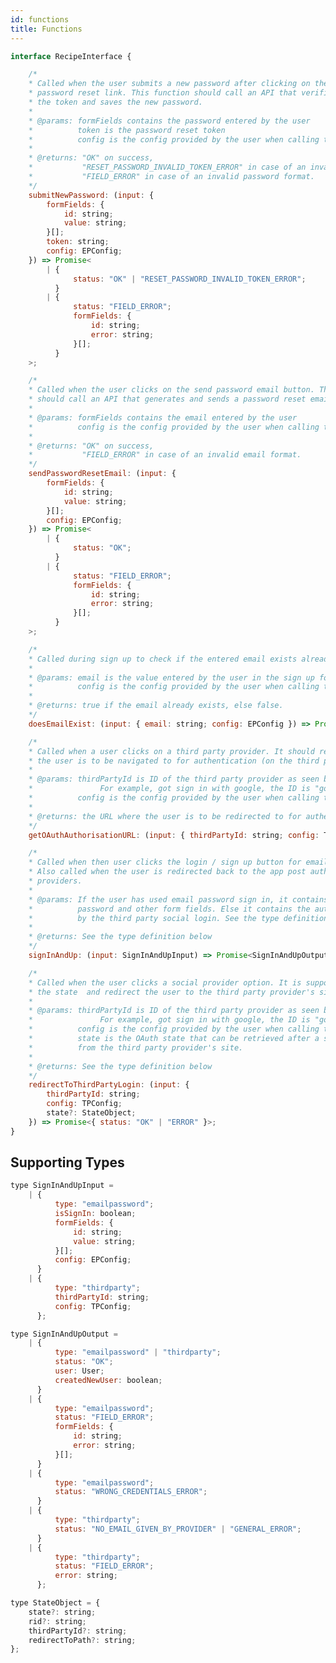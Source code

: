 ```yaml
---
id: functions
title: Functions
---
```


```jsx
interface RecipeInterface {

    /* 
    * Called when the user submits a new password after clicking on the 
    * password reset link. This function should call an API that verifies
    * the token and saves the new password.
    * 
    * @params: formFields contains the password entered by the user
    *          token is the password reset token
    *          config is the config provided by the user when calling the init function of this recipe
    * 
    * @returns: "OK" on success, 
    *           "RESET_PASSWORD_INVALID_TOKEN_ERROR" in case of an invalid token
    *           "FIELD_ERROR" in case of an invalid password format.
    */
    submitNewPassword: (input: {
        formFields: {
            id: string;
            value: string;
        }[];
        token: string;
        config: EPConfig;
    }) => Promise<
        | {
              status: "OK" | "RESET_PASSWORD_INVALID_TOKEN_ERROR";
          }
        | {
              status: "FIELD_ERROR";
              formFields: {
                  id: string;
                  error: string;
              }[];
          }
    >;

    /* 
    * Called when the user clicks on the send password email button. This function
    * should call an API that generates and sends a password reset email
    * 
    * @params: formFields contains the email entered by the user
    *          config is the config provided by the user when calling the init function of this recipe
    * 
    * @returns: "OK" on success, 
    *           "FIELD_ERROR" in case of an invalid email format.
    */
    sendPasswordResetEmail: (input: {
        formFields: {
            id: string;
            value: string;
        }[];
        config: EPConfig;
    }) => Promise<
        | {
              status: "OK";
          }
        | {
              status: "FIELD_ERROR";
              formFields: {
                  id: string;
                  error: string;
              }[];
          }
    >;

    /* 
    * Called during sign up to check if the entered email exists already or not
    * 
    * @params: email is the value entered by the user in the sign up form
    *          config is the config provided by the user when calling the init function of this recipe
    * 
    * @returns: true if the email already exists, else false.
    */
    doesEmailExist: (input: { email: string; config: EPConfig }) => Promise<boolean>;

    /* 
    * Called when a user clicks on a third party provider. It should return the URL where
    * the user is to be navigated to for authentication (on the third party site).
    * 
    * @params: thirdPartyId is ID of the third party provider as seen by SuperTokens.
    *               For example, got sign in with google, the ID is "google".
    *          config is the config provided by the user when calling the init function of this recipe
    * 
    * @returns: the URL where the user is to be redirected to for authentication.
    */
    getOAuthAuthorisationURL: (input: { thirdPartyId: string; config: TPConfig }) => Promise<string>;

    /* 
    * Called when then user clicks the login / sign up button for emailpassword auth.
    * Also called when the user is redirected back to the app post auth from third party
    * providers.
    * 
    * @params: If the user has used email password sign in, it contains the email,
    *          password and other form fields. Else it contains the auth code provided
    *          by the third party social login. See the type definition below
    * 
    * @returns: See the type definition below
    */
    signInAndUp: (input: SignInAndUpInput) => Promise<SignInAndUpOutput>;

    /* 
    * Called when the user clicks a social provider option. It is supposed save 
    * the state  and redirect the user to the third party provider's site.
    * 
    * @params: thirdPartyId is ID of the third party provider as seen by SuperTokens.
    *               For example, got sign in with google, the ID is "google".
    *          config is the config provided by the user when calling the init function of this recipe
    *          state is the OAuth state that can be retrieved after a successful auth
    *          from the third party provider's site.
    * 
    * @returns: See the type definition below
    */
    redirectToThirdPartyLogin: (input: {
        thirdPartyId: string;
        config: TPConfig;
        state?: StateObject;
    }) => Promise<{ status: "OK" | "ERROR" }>;
}
```

## Supporting Types
```jsx
type SignInAndUpInput =
    | {
          type: "emailpassword";
          isSignIn: boolean;
          formFields: {
              id: string;
              value: string;
          }[];
          config: EPConfig;
      }
    | {
          type: "thirdparty";
          thirdPartyId: string;
          config: TPConfig;
      };

type SignInAndUpOutput =
    | {
          type: "emailpassword" | "thirdparty";
          status: "OK";
          user: User;
          createdNewUser: boolean;
      }
    | {
          type: "emailpassword";
          status: "FIELD_ERROR";
          formFields: {
              id: string;
              error: string;
          }[];
      }
    | {
          type: "emailpassword";
          status: "WRONG_CREDENTIALS_ERROR";
      }
    | {
          type: "thirdparty";
          status: "NO_EMAIL_GIVEN_BY_PROVIDER" | "GENERAL_ERROR";
      }
    | {
          type: "thirdparty";
          status: "FIELD_ERROR";
          error: string;
      };

type StateObject = {
    state?: string;
    rid?: string;
    thirdPartyId?: string;
    redirectToPath?: string;
};
```